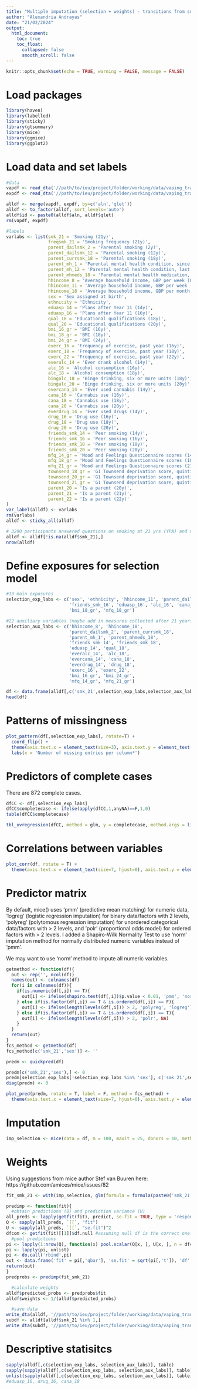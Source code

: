 ```yaml
---
title: "Multiple imputation (selection + weights) - transitions from smoking to e-cigarette use/non-use in ALSPAC"
author: "Alexandria Andrayas"
date: "21/02/2024"
output: 
  html_document:
    toc: true
    toc_float:
      collapsed: false
      smooth_scroll: false
---
```

```r
knitr::opts_chunk$set(echo = TRUE, warning = FALSE, message = FALSE)
```

# Load packages

```r
library(haven)
library(labelled)
library(sticky)
library(gtsummary)
library(mice)
library(ggmice)
library(ggplot2)
```

# Load data and set labels

```r
#data
vapdf <- read_dta('//path/to/ieu/project/folder/working/data/vaping_transitions/vaping_categories.dta')
expdf <- read_dta('//path/to/ieu/project/folder/working/data/vaping_transitions/vaping_exp_measures.dta')

alldf <- merge(vapdf, expdf, by=c('aln','qlet'))
alldf <- to_factor(alldf, sort_levels='auto')
alldf$id <- paste0(alldf$aln, alldf$qlet)
rm(vapdf, expdf)

#labels
varlabs <- list(smk_21 = 'Smoking (21y)', 
                freqsmk_21 = 'Smoking frequency (21y)', 
                parent_dailsmk_2 = 'Parental smoking (2y)', 
                parent_dailsmk_12 = 'Parental smoking (12y)', 
                parent_currsmk_18 = 'Parental smoking (18y)',
                parent_mh_1 = 'Parental mental health condition, since birth (1y)', 
                parent_mh_12 = 'Parental mental health condition, last 2 years (12y)', 
                parent_mhmeds_18 = 'Parental mental health medication, last 2 years (18y)', 
                hhincome_8 = 'Average household income, GBP per week (8y)', 
                hhincome_11 = 'Average household income, GBP per week (11y)', 
                hhincome_18 = 'Average household income, GBP per month (18y)', 
                sex = 'Sex assigned at birth', 
                ethnicity = 'Ethnicity', 
                eduasp_14 = 'Plans after Year 11 (14y)', 
                eduasp_16 = 'Plans after Year 11 (16y)', 
                qual_18 = 'Educational qualifications (18y)', 
                qual_20 = 'Educational qualifications (20y)', 
                bmi_16_gr = 'BMI (16y)', 
                bmi_18_gr = 'BMI (18y)', 
                bmi_24_gr = 'BMI (24y)', 
                exerc_16 = 'Frequency of exercise, past year (16y)', 
                exerc_18 = 'Frequency of exercise, past year (18y)', 
                exerc_22 = 'Frequency of exercise, past year (22y)', 
                everalc_14 = 'Ever drank alcohol (14y)', 
                alc_16 = 'Alcohol consumption (16y)', 
                alc_18 = 'Alcohol consumption (18y)', 
                bingalc_18 = 'Binge drinking, six or more units (18y)', 
                bingalc_20 = 'Binge drinking, six or more units (20y)', 
                evercana_14 = 'Ever used cannabis (14y)', 
                cana_16 = 'Cannabis use (16y)', 
                cana_18 = 'Cannabis use (18y)', 
                cana_20 = 'Cannabis use (20y)', 
                everdrug_14 = 'Ever used drugs (14y)', 
                drug_16 = 'Drug use (16y)', 
                drug_18 = 'Drug use (18y)', 
                drug_20 = 'Drug use (20y)',
                friends_smk_14 = 'Peer smoking (14y)', 
                friends_smk_16 = 'Peer smoking (16y)', 
                friends_smk_18 = 'Peer smoking (18y)', 
                friends_smk_20 = 'Peer smoking (20y)', 
                mfq_14_gr = 'Mood and Feelings Questionnaire scores (14y)', 
                mfq_18_gr = 'Mood and Feelings Questionnaire scores (18y)', 
                mfq_21_gr = 'Mood and Feelings Questionnaire scores (21y)', 
                townsend_18_gr = 'G1 Townsend deprivation score, quintiles (18y)', 
                townsend_20_gr = 'G1 Townsend deprivation score, quintiles (20y)', 
                townsend_21_gr = 'G1 Townsend deprivation score, quintiles (21y)', 
                parent_20 = 'Is a parent (20y)', 
                parent_21 = 'Is a parent (21y)', 
                parent_22 = 'Is a parent (22y)'
)
var_label(alldf) <- varlabs
rm(varlabs)
alldf <- sticky_all(alldf)

# 3290 participants answered questions on smoking at 21 yrs (YPA) and not withdrawn consent
alldf <- alldf[!is.na(alldf$smk_21),]
nrow(alldf)
```

# Define exposures for selection model

```r
#13 main exposures
selection_exp_labs <- c('sex', 'ethnicity', 'hhincome_11', 'parent_dailsmk_12', 'parent_mh_12',
                        'friends_smk_16', 'eduasp_16', 'alc_16', 'cana_16', 'drug_16', 'exerc_18',
                        'bmi_18_gr', 'mfq_18_gr')

#22 auxiliary variables (maybe add in measures collected after 21 years too?)
selection_aux_labs <- c('hhincome_8', 'hhincome_18', 
                        'parent_dailsmk_2', 'parent_currsmk_18',
                        'parent_mh_1', 'parent_mhmeds_18', 
                        'friends_smk_14', 'friends_smk_18',
                        'eduasp_14', 'qual_18', 
                        'everalc_14', 'alc_18',
                        'evercana_14', 'cana_18',
                        'everdrug_14', 'drug_18',
                        'exerc_16', 'exerc_22',
                        'bmi_16_gr', 'bmi_24_gr',
                        'mfq_14_gr', 'mfq_21_gr')

df <- data.frame(alldf[,c('smk_21',selection_exp_labs,selection_aux_labs)])
head(df)
```

# Patterns of missingness

```r
plot_pattern(df[,selection_exp_labs], rotate=T) + 
  coord_flip() +
  theme(axis.text.x = element_text(size=3), axis.text.y = element_text(size=8)) +
  labs(x = 'Number of missing entries per column*')
```

# Predictors of complete cases

There are 872 complete cases.

```r
dfCC <- df[,selection_exp_labs]
dfCC$completecase <- ifelse(apply(dfCC,1,anyNA)==F,1,0)
table(dfCC$completecase)

tbl_uvregression(dfCC, method = glm, y = completecase, method.args = list(family = binomial), exponentiate = TRUE)
```

# Correlations between variables

```r
plot_corr(df, rotate = T) +
  theme(axis.text.x = element_text(size=7, hjust=0), axis.text.y = element_text(size=7))
```

# Predictor matrix

By default, mice() uses 'pmm' (predictive mean matching) for numeric data, 'logreg' (logistic regression imputation) for binary data/factors with 2 levels, 'polyreg' (polytomous regression imputation) for unordered categorical data/factors with > 2 levels, and 'polr' (proportional odds model) for ordered factors with > 2 levels. I added a Shapiro-Wilk Normality Test to use 'norm' imputation method for normally distributed numeric variables instead of 'pmm'.

We may want to use 'norm' method to impute all numeric variables.

```r
getmethod <- function(df){
  out <- rep('', ncol(df))
  names(out) <- colnames(df)
  for(i in colnames(df)){
    if(is.numeric(df[,i]) == T){
      out[i] <- ifelse(shapiro.test(df[,i])$p.value < 0.01, 'pmm', 'norm')
    } else if(is.factor(df[,i]) == T & is.ordered(df[,i]) == F){
      out[i] <- ifelse(length(levels(df[,i])) > 2, 'polyreg', 'logreg')
    } else if(is.factor(df[,i]) == T & is.ordered(df[,i]) == T){
      out[i] <- ifelse(length(levels(df[,i])) > 2, 'polr', NA)
    }
  }
  return(out)
}
fcs_method <- getmethod(df)
fcs_method[c('smk_21','sex')] <- ''

predm <- quickpred(df)

predm[c('smk_21','sex'),] <- 0
predm[selection_exp_labs[!selection_exp_labs %in% 'sex'], c('smk_21',selection_exp_labs)] <- 1
diag(predm) <- 0

plot_pred(predm, rotate = T, label = F, method = fcs_method) +
  theme(axis.text.x = element_text(size=7, hjust=0), axis.text.y = element_text(size=7))
```

# Imputation

```r
imp_selection <- mice(data = df, m = 100, maxit = 25, donors = 10, method = fcs_method, predictorMatrix = predm, seed = 237657)
```

# Weights 

Using suggestions from mice author Stef van Buuren here: https://github.com/amices/mice/issues/82

```r
fit_smk_21 <- with(imp_selection, glm(formula = formula(paste0('smk_21 ~ ', paste0(selection_exp_labs, collapse = ' + '))), family = binomial(link = "logit")))

predimp <- function(fit){
  #obtain predictions (Q) and prediction variance (U)
all_preds <- lapply(getfit(fit), predict, se.fit = TRUE, type = 'response')
Q <- sapply(all_preds, `[[`, "fit")
U <- sapply(all_preds, `[[`, "se.fit")^2
dfcom <- getfit(fit)[[1]]$df.null #assuming null df is the correct one?
  #pool predictions
pi <- lapply(1:nrow(Q), function(x) pool.scalar(Q[x, ], U[x, ], n = dfcom + 1))
pi <- lapply(pi, unlist)
pi <- do.call('rbind',pi)
out <- data.frame('fit' = pi[,'qbar'], 'se.fit' = sqrt(pi[,'t']), 'df' = pi[,'df'])
return(out)
}
predprobs <- predimp(fit_smk_21)

  #calculate weights
alldf$predicted_probs <- predprobs$fit
alldf$weights <- 1/(alldf$predicted_probs)

  #save data
write_dta(alldf, '//path/to/ieu/project/folder/working/data/vaping_transitions/vaping_all_measures.dta')
subdf <- alldf[alldf$smk_21 %in% 1,]
write_dta(subdf, '//path/to/ieu/project/folder/working/data/vaping_transitions/vaping_sub_measures.dta')
```

# Descriptive statisitcs

```r
sapply(alldf[,c(selection_exp_labs, selection_aux_labs)], table)
sapply(sapply(alldf[,c(selection_exp_labs, selection_aux_labs)], table), sum)
unlist(sapply(alldf[,c(selection_exp_labs, selection_aux_labs)], table))[unlist(sapply(alldf[,c(selection_exp_labs, selection_aux_labs)], table)) <500]
#eduasp_16, drug_16, cana_18
```
